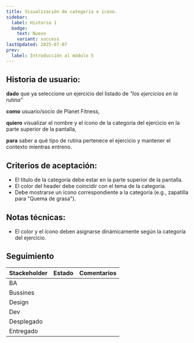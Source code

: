 ```yaml
---
title: Visualización de categoría e icono.
sidebar:
  label: Historia 1
  badge:
    text: Nuevo
    variant: success
lastUpdated: 2025-07-07
prev:
  label: Introducción al módulo 5
---
```



## Historia de usuario:

**dado** que ya seleccione un ejercicio del listado de _"los ejercicios en la rutina"_

**como** usuario/socio de Planet Fitness,

**quiero** visualizar el nombre y el ícono de la categoría del ejercicio en la parte superior de la pantalla,

**para** saber a qué tipo de rutina pertenece el ejercicio y mantener el contexto mientras entreno.

## Criterios de aceptación:

  - El título de la categoría debe estar en la parte superior de la pantalla.
  - El color del header debe coincidir con el tema de la categoría.
  - Debe mostrarse un ícono correspondiente a la categoría (e.g., zapatilla para "Quema de grasa").

## Notas técnicas:
  - El color y el ícono deben asignarse dinámicamente según la categoría del ejercicio.

## Seguimiento

| Stackeholder |                     Estado                    |             Comentarios             |
|--------------|-----------------------------------------------|------------------------------------ |
| BA           | <Badge text="Terminado" variant="note" />     |                                     |
| Bussines     | <Badge text="Pendiente" variant="caution" />  |                                     |
| Design       | <Badge text="Pendiente" variant="caution" />  |                                     |
| Dev          | <Badge text="Pendiente" variant="caution" />  |                                     |
| Desplegado   | <Badge text="Pendiente" variant="caution" />  |                                     |
| Entregado    | <Badge text="Pendiente" variant="caution" />  |                                     |

